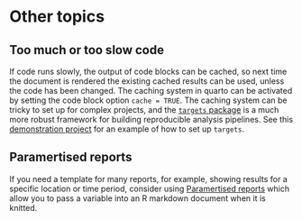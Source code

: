 # Other topics

## Too much or too slow code

If code runs slowly, the output of code blocks can be cached, so next time the document is rendered the existing cached results can be used, unless the code has been changed.
The caching system in quarto can be activated by setting the code block option `cache = TRUE`.
The caching system can be tricky to set up for complex projects, and the [`targets` package](https://books.ropensci.org/targets/) is a much more robust framework for building reproducible analysis pipelines.
See this [demonstration project](https://github.com/richardjtelford/neotomaTargets) for an example of how to set up `targets`.

## Paramertised reports

If you need a template for many reports, for example, showing results for a specific location or time period, consider using
[Paramertised reports](https://bookdown.org/yihui/rmarkdown/parameterized-reports.html)
which allow you to pass a variable into an R markdown document when it is knitted.

